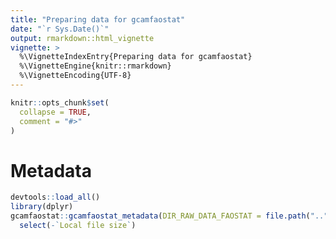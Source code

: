 ```yaml
---
title: "Preparing data for gcamfaostat"
date: "`r Sys.Date()`"
output: rmarkdown::html_vignette
vignette: >
  %\VignetteIndexEntry{Preparing data for gcamfaostat}
  %\VignetteEngine{knitr::rmarkdown}
  %\VignetteEncoding{UTF-8}
---
```


```r
knitr::opts_chunk$set(
  collapse = TRUE,
  comment = "#>"
)
```






# Metadata

``` r
devtools::load_all()
library(dplyr)
gcamfaostat::gcamfaostat_metadata(DIR_RAW_DATA_FAOSTAT = file.path("..", "inst/extdata/aglu/FAO/FAOSTAT")) %>% 
  select(-`Local file size`)

```
